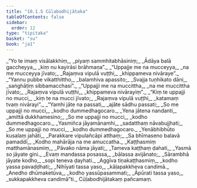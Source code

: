```yaml
---
title: "10.1.5 Cūḷabodhijātaka"
tableOfContents: false
sidebar:
  order: 12
type: "tipitaka"
basket: "su"
book: "ja1"
---
```



<DynamicBreadcrumb />

<Division number="49" book="ja1" bookNo="22" page="44">

<Paragraph number="1961" type="verses" book="ja1">
_“Yo te imaṃ visālakkhiṃ,_  
_piyaṃ sammhitabhāsiniṃ;_  
_Ādāya balā gaccheyya,_  
_kiṃ nu kayirāsi brāhmaṇa”._  

</Paragraph>

</Division>
<Division number="50" book="ja1" bookNo="22" page="44">

<Paragraph number="1962" type="verses" book="ja1">
_“Uppajje me na mucceyya,_  
_na me mucceyya jīvato;_  
_Rajaṃva vipulā vuṭṭhi,_  
_khippameva nivāraye”._  

</Paragraph>

</Division>
<Division number="51" book="ja1" bookNo="22" page="45">

<Paragraph number="1963" type="verses" book="ja1">
_“Yannu pubbe vikatthittho,_  
_balamhiva apassito;_  
_Svajja tuṇhikato dāni,_  
_saṅghāṭiṃ sibbamacchasi”._  

</Paragraph>

</Division>
<Division number="52" book="ja1" bookNo="22" page="45">

<Paragraph number="1964" type="verses" book="ja1">
_“Uppajji me na muccittha,_  
_na me muccittha jīvato;_  
_Rajaṃva vipulā vuṭṭhi,_  
_khippameva nivārayiṃ”._  

</Paragraph>

</Division>
<Division number="53" book="ja1" bookNo="22" page="45">

<Paragraph number="1965" type="verses" book="ja1">
_“Kiṃ te uppajji no mucci,_  
_kiṃ te na mucci jīvato;_  
_Rajaṃva vipulā vuṭṭhi,_  
_katamaṃ tvaṃ nivārayi”._  

</Paragraph>

</Division>
<Division number="54" book="ja1" bookNo="22" page="45">

<Paragraph number="1966" type="verses" book="ja1">
_“Yamhi jāte na passati,_  
_ajāte sādhu passati;_  
_So me uppajji no mucci,_  
_kodho dummedhagocaro._  

</Paragraph>

</Division>
<Division number="55" book="ja1" bookNo="22" page="45">

<Paragraph number="1967" type="verses" book="ja1">
_Yena jātena nandanti,_  
_amittā dukkhamesino;_  
_So me uppajji no mucci,_  
_kodho dummedhagocaro._  

</Paragraph>

</Division>
<Division number="56" book="ja1" bookNo="22" page="45">

<Paragraph number="1968" type="verses" book="ja1">
_Yasmiñca jāyamānamhi,_  
_sadatthaṃ nāvabujjhati;_  
_So me uppajji no mucci,_  
_kodho dummedhagocaro._  

</Paragraph>

</Division>
<Division number="57" book="ja1" bookNo="22" page="45">

<Paragraph number="1969" type="verses" book="ja1">
_Yenābhibhūto kusalaṃ jahāti,_  
_Parakkare vipulañcāpi atthaṃ;_  
_Sa bhīmaseno balavā pamaddī,_  
_Kodho mahārāja na me amuccatha._  

</Paragraph>

</Division>
<Division number="58" book="ja1" bookNo="22" page="46">

<Paragraph number="1970" type="verses" book="ja1">
_Kaṭṭhasmiṃ matthamānasmiṃ,_  
_Pāvako nāma jāyati;_  
_Tameva kaṭṭhaṃ ḍahati,_  
_Yasmā so jāyate gini._  

</Paragraph>

</Division>
<Division number="59" book="ja1" bookNo="22" page="46">

<Paragraph number="1971" type="verses" book="ja1">
_Evaṃ mandassa posassa,_  
_bālassa avijānato;_  
_Sārambhā jāyate kodho,_  
_sopi teneva ḍayhati._  

</Paragraph>

</Division>
<Division number="60" book="ja1" bookNo="22" page="46">

<Paragraph number="1972" type="verses" book="ja1">
_Aggīva tiṇakaṭṭhasmiṃ,_  
_kodho yassa pavaḍḍhati;_  
_Nihīyati tassa yaso,_  
_kāḷapakkheva candimā._  

</Paragraph>

</Division>
<Division number="61" book="ja1" bookNo="22" page="46">

<Paragraph number="1973" type="verses" book="ja1">
_Anedho dhūmaketūva,_  
_kodho yassūpasammati;_  
_Āpūrati tassa yaso,_  
_sukkapakkheva candimā”ti._  


</Paragraph>
</Division>

<Paragraph number="1974" type="center" book="ja1">
Cūḷabodhijātakaṃ pañcamaṃ.
</Paragraph>